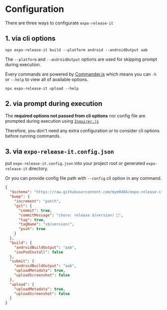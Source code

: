 # Configuration

There are three ways to configurate `expo-release-it`

## 1. via cli options

```shell
npx expo-release-it build --platform android --androidOutput aab
```

The `--platform` and `--androidOutput` options are used for skipping prompt during execution.

Every commands are powered by [Commander.js](https://github.com/tj/commander.js#readme) which means you can `-h` or `--help` to view all of available options.

```shell
npx expo-release-it upload --help
```

## 2. via prompt during execution

The **required options not passed from cli options** nor config file are prompted during execution using [`Inquirer.js`](https://github.com/SBoudrias/Inquirer.js)

Therefore, you don't need any extra configuration or to consider cli options before running commands.

## 3. via `expo-release-it.config.json`

put `expo-release-it.config.json` into your project root or generated `expo-release-it` directory.

Or you can provide config file path with `--config` cli option in any command.

```json filename="expo-release-it.config.json" /$schema/
{
  "$schema": "https://raw.githubusercontent.com/mym0404/expo-release-it/refs/heads/master/expo-release-it.schema.json",
  "bump": {
    "increment": "patch",
    "git": {
      "commit": true,
      "commitMessage": "chore: release $(version) 🚀",
      "tag": true,
      "tagName": "v$(version)",
      "push": true
    }
  },
  "build": {
    "androidBuildOutput": "aab",
    "iosPodInstall": false
  },
  "submit": {
    "androidBuildOutput": "aab",
    "uploadMetadata": true,
    "uploadScreenshot": false
  },
  "upload": {
    "uploadMetadata": true,
    "uploadScreenshot": false
  }
}
```

